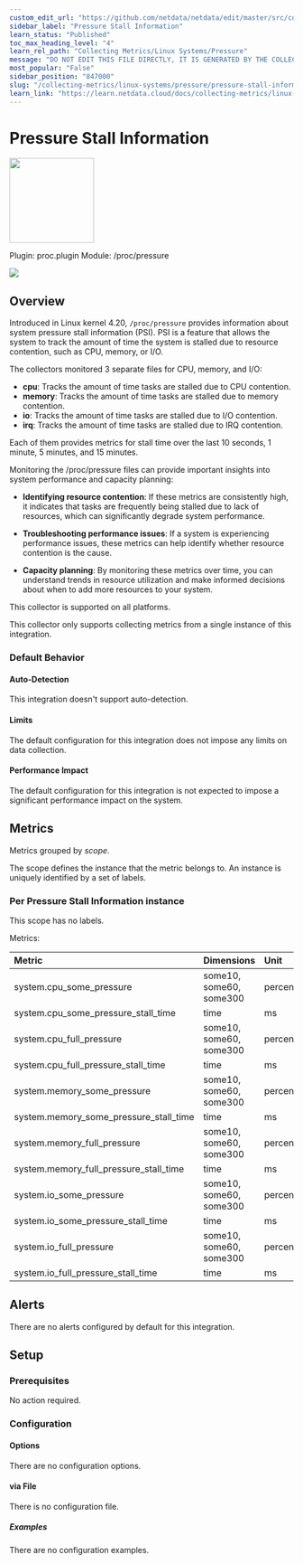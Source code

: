 ```yaml
---
custom_edit_url: "https://github.com/netdata/netdata/edit/master/src/collectors/proc.plugin/metadata.yaml"
sidebar_label: "Pressure Stall Information"
learn_status: "Published"
toc_max_heading_level: "4"
learn_rel_path: "Collecting Metrics/Linux Systems/Pressure"
message: "DO NOT EDIT THIS FILE DIRECTLY, IT IS GENERATED BY THE COLLECTOR'S metadata.yaml FILE"
most_popular: "False"
sidebar_position: "847000"
slug: "/collecting-metrics/linux-systems/pressure/pressure-stall-information"
learn_link: "https://learn.netdata.cloud/docs/collecting-metrics/linux-systems/pressure/pressure-stall-information"
---
```



# Pressure Stall Information


<img src="https://netdata.cloud/img/linuxserver.svg" width="150"/>


Plugin: proc.plugin
Module: /proc/pressure

<img src="https://img.shields.io/badge/maintained%20by-Netdata-%2300ab44" />

## Overview

Introduced in Linux kernel 4.20, `/proc/pressure` provides information about system pressure stall information
(PSI). PSI is a feature that allows the system to track the amount of time the system is stalled due to
resource contention, such as CPU, memory, or I/O.

The collectors monitored 3 separate files for CPU, memory, and I/O:

- **cpu**: Tracks the amount of time tasks are stalled due to CPU contention.
- **memory**: Tracks the amount of time tasks are stalled due to memory contention.
- **io**: Tracks the amount of time tasks are stalled due to I/O contention.
- **irq**: Tracks the amount of time tasks are stalled due to IRQ contention.

Each of them provides metrics for stall time over the last 10 seconds, 1 minute, 5 minutes, and 15 minutes.

Monitoring the /proc/pressure files can provide important insights into system performance and capacity planning:

- **Identifying resource contention**: If these metrics are consistently high, it indicates that tasks are
  frequently being stalled due to lack of resources, which can significantly degrade system performance.

- **Troubleshooting performance issues**: If a system is experiencing performance issues, these metrics can
  help identify whether resource contention is the cause.

- **Capacity planning**: By monitoring these metrics over time, you can understand trends in resource
  utilization and make informed decisions about when to add more resources to your system.




This collector is supported on all platforms.

This collector only supports collecting metrics from a single instance of this integration.


### Default Behavior

#### Auto-Detection

This integration doesn't support auto-detection.

#### Limits

The default configuration for this integration does not impose any limits on data collection.

#### Performance Impact

The default configuration for this integration is not expected to impose a significant performance impact on the system.


## Metrics

Metrics grouped by *scope*.

The scope defines the instance that the metric belongs to. An instance is uniquely identified by a set of labels.



### Per Pressure Stall Information instance



This scope has no labels.

Metrics:

| Metric | Dimensions | Unit |
|:------|:----------|:----|
| system.cpu_some_pressure | some10, some60, some300 | percentage |
| system.cpu_some_pressure_stall_time | time | ms |
| system.cpu_full_pressure | some10, some60, some300 | percentage |
| system.cpu_full_pressure_stall_time | time | ms |
| system.memory_some_pressure | some10, some60, some300 | percentage |
| system.memory_some_pressure_stall_time | time | ms |
| system.memory_full_pressure | some10, some60, some300 | percentage |
| system.memory_full_pressure_stall_time | time | ms |
| system.io_some_pressure | some10, some60, some300 | percentage |
| system.io_some_pressure_stall_time | time | ms |
| system.io_full_pressure | some10, some60, some300 | percentage |
| system.io_full_pressure_stall_time | time | ms |



## Alerts

There are no alerts configured by default for this integration.


## Setup


### Prerequisites

No action required.

### Configuration

#### Options



There are no configuration options.



#### via File

There is no configuration file.

##### Examples
There are no configuration examples.


